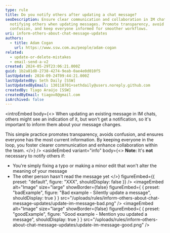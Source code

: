 ```yaml
---
type: rule
title: Do you notify others after updating a chat message?
seoDescription: Ensure clear communication and collaboration in IM chats by
  notifying others when updating messages. Promote transparency, avoid
  confusion, and keep everyone informed for smoother workflows.
uri: inform-others-about-chat-message-updates
authors:
  - title: Adam Cogan
    url: https://www.ssw.com.au/people/adam-cogan
related:
  - update-or-delete-mistakes
  - email-send-a-v2
created: 2024-05-29T23:06:21.000Z
guid: 1b2a81d8-2738-4274-9eab-0ae4e0d010f5
lastUpdated: 2024-09-24T09:44:21.000Z
lastUpdatedBy: Seth Daily [SSW]
lastUpdatedByEmail: 130118701+sethdaily@users.noreply.github.com
createdBy: Tiago Araújo [SSW]
createdByEmail: tiagov8@gmail.com
isArchived: false
---
```



<introEmbed
  body={<>
When updating an existing message in IM chats, others might see an indication of it, but won't get a notification, so it's important to inform them about your message changes.

This simple practice promotes transparency, avoids confusion, and ensures everyone has the most current information. By keeping everyone in the loop, you foster clearer communication and enhance collaboration within the team.
  </>}
/>
<asideEmbed
  variant="info"
  body={<>
    **Note:** It's **not** necessary to notify others if:

* You're simply fixing a typo or making a minor edit that won't alter the meaning of your message
* The other person hasn't read the message yet
  </>}
  figureEmbed={{
    preset: "default",
    figure: "XXX",
    shouldDisplay: false
  }}
/>
<imageEmbed
  alt="Image"
  size="large"
  showBorder={false}
  figureEmbed={ {
    preset: "badExample",
    figure: "Bad example - Silently update a message",
    shouldDisplay: true
  } }
  src="/uploads/rules/inform-others-about-chat-message-updates/update-im-message-bad.png"
/>
<imageEmbed
  alt="Image"
  size="large"
  showBorder={false}
  figureEmbed={ {
    preset: "goodExample",
    figure: "Good example - Mention you updated a message",
    shouldDisplay: true
  } }
  src="/uploads/rules/inform-others-about-chat-message-updates/update-im-message-good.png"
/>
